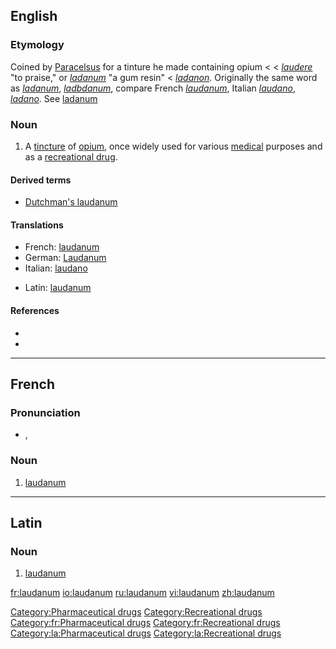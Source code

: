 {{see|Laudanum}}
==English==

===Etymology===
Coined by [[w:Paracelsus|Paracelsus]] for a tinture he made containing opium < {{NL.}} < {{L.}} ''[[laudere]]'' "to praise," or ''[[ladanum]]'' "a gum resin" < {{AGr.}} ''[[ladanon]]''. Originally the same word as ''[[ladanum]]'', ''[[ladbdanum]]'', compare French ''[[#French|laudanum]]'', Italian ''[[laudano]]'', ''[[ladano]]''. See [[ladanum]]

===Noun===
{{en-noun|-}}

# A [[tincture]] of [[opium]], once widely used for various [[medical]] purposes and as a [[recreational drug]].

====Derived terms====
*[[Dutchman's laudanum]]

====Translations====
{{trans-top|the tincture of opium once widely used}}
*French: [[#French|laudanum]] {{m}}
*German: [[Laudanum]] {{n}}
*Italian: [[laudano]] {{m}}
{{trans-mid}}
*Latin: [[#Latin|laudanum]]
{{trans-bottom}}

====References====
*{{R:1913}}
*{{R:Online Etymology Dictionary}}

[[Category:Pharmaceutical drugs]]
[[Category:Recreational drugs]]

----

==French==

===Pronunciation===
*{{IPA|/lɔ.da.nɔm/}}, {{SAMPA|/lO.da.nOm/}}

===Noun===
{{infl|fr|noun}}

# [[#English|laudanum]]

[[Category:fr:Pharmaceutical drugs]]
[[Category:fr:Recreational drugs]]

----

==Latin==

===Noun===
{{infl|la|noun}}

# [[#English|laudanum]]

[[Category:la:Pharmaceutical drugs]]
[[Category:la:Recreational drugs]]

[[fr:laudanum]]
[[io:laudanum]]
[[ru:laudanum]]
[[vi:laudanum]]
[[zh:laudanum]]